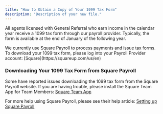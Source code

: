 ```yaml
---
title: "How to Obtain a Copy of Your 1099 Tax Form"
description: "Description of your new file."
---
```


All agents licensed with General Referral who earn income in the calendar year receive a 1099 tax form through our payroll provider. Typically, the form is available at the end of January of the following year.

<Note>
  We currently use Square Payroll to process payments and issue tax forms. To download your 1099 tax form, please log into your Payroll Provider account: [Square](https://squareup.com/us/en)
</Note>

### **Downloading Your 1099 Tax Form from Square Payroll**

Some have reported issues downloading the 1099 tax form from the Square Payroll website. If you are having trouble, please install the Square Team App for Team Members: [Square Team App](https://squareup.com/help/us/en/article/7060-square-team-app-for-team-members)

For more help using Square Payroll, please see their help article: [Setting up Square Payroll](https://squareup.com/help/us/en/article/5336-square-payroll-employee-and-contractor-sign-up)